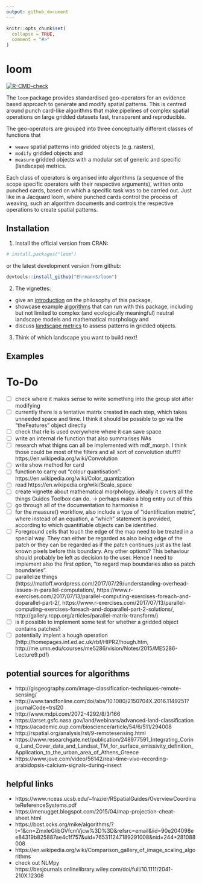 ```yaml
---
output: github_document
---
```


<!-- README.md is generated from README.Rmd. Please edit that file -->

```r
knitr::opts_chunk$set(
  collapse = TRUE,
  comment = "#>"
)
```

# loom

<!-- badges: start -->
[![R-CMD-check](https://github.com/EhrmannS/loom/actions/workflows/R-CMD-check.yaml/badge.svg)](https://github.com/EhrmannS/loom/actions/workflows/R-CMD-check.yaml)
<!-- badges: end -->

The `loom` package provides standardised geo-operators for an evidence based approach to generate and modify spatial patterns. This is centred around punch card-like algorithms that make pipelines of complex spatial operations on large gridded datasets fast, transparent and reproducible.

The geo-operators are grouped into three conceptually different classes of functions that

- `weave` spatial patterns into gridded objects (e.g. rasters),
- `modify` gridded objects and
- `measure` gridded objects with a modular set of generic and specific (landscape) metrics.

Each class of operators is organised into algorithms (a sequence of the scope specific operators with their respective arguments), written onto punched cards, based on which a specific task was to be carried out. Just like in a Jacquard loom, where punched cards control the process of weaving, such an algorithm documents and controls the respective operations to create spatial patterns.


## Installation

1) Install the official version from CRAN:

```r
# install.packages("loom")
```

or the latest development version from github:

```r
devtools::install_github("EhrmannS/loom")
```

2) The vignettes:
  - give an [introduction](https://ehrmanns.github.io/loom/articles/loom.html) on the philosophy of this package,
  - showcase example [algorithms](https://ehrmanns.github.io/landscaper/articles/usecases.html) that can run with this package, including but not limited to complex (and ecologically meaningful) neutral landscape models and mathematical morphology and
  - discuss [landscape metrics](https://ehrmanns.github.io/loom/articles/landscape_metrics.html) to assess patterns in gridded objects.

3) Think of which landscape you want to build next!


## Examples



# To-Do

- [ ] check where it makes sense to write something into the group slot after modifying
- [ ] currently there is a tentative matrix created in each step, which takes unneeded space and time. I think it should be possible to go via the "theFeatures" object directly
- [ ] check that rle is used everywhere where it can save space
- [ ] write an internal rle function that also summarises NAs
- [ ] research what thigns can all be implemented with mdf_morph. I think those could be most of the filters and all sort of convolution stuff!? https://en.wikipedia.org/wiki/Convolution
- [ ] write show method for card
- [ ] function to carry out "colour quantisation": https://en.wikipedia.org/wiki/Color_quantization
- [ ] read https://en.wikipedia.org/wiki/Scale_space
- [ ] create vignette about mathematical morphology. ideally it covers all the things Guidos Toolbox can do. -> perhaps make a blog entry out of this
- [ ] go through all of the documentation to harmonise it
- [ ] for the measure() workflow, also include a type of "identification metric", where instead of an equation, a "which" statement is provided, according to which quantifiable objects can be identified.
- [ ] Foreground cells that touch the edge of the map need to be treated in a special way. They can either be regarded as also being edge of the patch or they can be regarded as if the patch continues just as the last known pixels before this boundary. Any other options? This behaviour should probably be left as decision to the user. Hence I need to implement also the first option, "to regard map boundaries also as patch boundaries".
- [ ] parallelize things (https://matloff.wordpress.com/2017/07/29/understanding-overhead-issues-in-parallel-computation/, https://www.r-exercises.com/2017/07/13/parallel-computing-exercises-foreach-and-doparallel-part-2/, https://www.r-exercises.com/2017/07/13/parallel-computing-exercises-foreach-and-doparallel-part-2-solutions/, http://gallery.rcpp.org/articles/parallel-matrix-transform/)
- [ ] is it possible to implement some test for whether a gridded object contains patches?
- [ ] potentially implent a hough operation (http://homepages.inf.ed.ac.uk/rbf/HIPR2/hough.htm, http://me.umn.edu/courses/me5286/vision/Notes/2015/ME5286-Lecture9.pdf)


## potential sources for algorithms

- http://gisgeography.com/image-classification-techniques-remote-sensing/
- http://www.tandfonline.com/doi/abs/10.1080/2150704X.2016.1149251?journalCode=trsl20
- http://www.mdpi.com/2072-4292/8/3/166
- https://arset.gsfc.nasa.gov/land/webinars/advanced-land-classification
- https://academic.oup.com/bioscience/article/54/6/511/294008
- http://rspatial.org/analysis/rst/9-remotesensing.html
- https://www.researchgate.net/publication/248977591_Integrating_Corine_Land_Cover_data_and_Landsat_TM_for_surface_emissivity_definition_Application_to_the_urban_area_of_Athens_Greece
- https://www.jove.com/video/56142/real-time-vivo-recording-arabidopsis-calcium-signals-during-insect


## helpful links

- https://www.nceas.ucsb.edu/~frazier/RSpatialGuides/OverviewCoordinateReferenceSystems.pdf
- https://menugget.blogspot.com/2015/04/map-projection-cheat-sheet.html
- https://bost.ocks.org/mike/algorithms/?t=1&cn=ZmxleGlibGVfcmVjcw%3D%3D&refsrc=email&iid=90e204098ee84319b825887ae4c1f757&uid=765311247189291008&nid=244+281088008
- https://en.wikipedia.org/wiki/Comparison_gallery_of_image_scaling_algorithms
- check out NLMpy https://besjournals.onlinelibrary.wiley.com/doi/full/10.1111/2041-210X.12308
